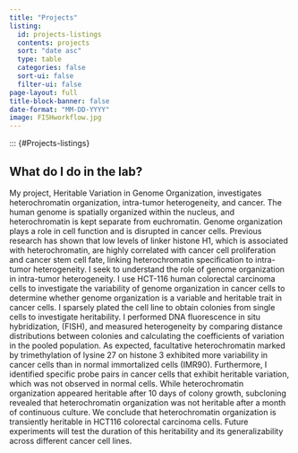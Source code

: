 ```yaml
---
title: "Projects"
listing:
  id: projects-listings
  contents: projects
  sort: "date asc"
  type: table
  categories: false
  sort-ui: false
  filter-ui: false
page-layout: full
title-block-banner: false
date-format: "MM-DD-YYYY"
image: FISHworkflow.jpg
---
```


::: {#Projects-listings}

## What do I do in the lab?
My project, Heritable Variation in Genome Organization, investigates heterochromatin organization, intra-tumor heterogeneity, and cancer. The human genome is spatially organized within the nucleus, and heterochromatin is kept separate from euchromatin. Genome organization plays a role in cell function and is disrupted in cancer cells. Previous research has shown that low levels of linker histone H1, which is associated with heterochromatin, are highly correlated with cancer cell proliferation and cancer stem cell fate, linking heterochromatin specification to intra-tumor heterogeneity. I seek to understand the role of genome organization in intra-tumor heterogeneity. I use HCT-116 human colorectal carcinoma cells to investigate the variability of genome organization in cancer cells to determine whether genome organization is a variable and heritable trait in cancer cells. I sparsely plated the cell line to obtain colonies from single cells to investigate heritability. I performed DNA fluorescence in situ hybridization, (FISH), and measured heterogeneity by comparing distance distributions between colonies and calculating the coefficients of variation in the pooled population. As expected, facultative heterochromatin marked by trimethylation of lysine 27 on histone 3 exhibited more variability in cancer cells than in normal immortalized cells (IMR90). Furthermore, I identified specific probe pairs in cancer cells that exhibit heritable variation, which was not observed in normal cells. While heterochromatin organization appeared heritable after 10 days of colony growth, subcloning revealed that heterochromatin organization was not heritable after a month of continuous culture. We conclude that heterochromatin organization is transiently heritable in HCT116 colorectal carcinoma cells. Future experiments will test the duration of this heritability and its generalizability across different cancer cell lines.



